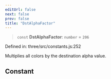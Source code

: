```yaml
---
editUrl: false
next: false
prev: false
title: "DstAlphaFactor"
---
```


> `const` **DstAlphaFactor**: `number` = `206`

Defined in: three/src/constants.js:252

Multiplies all colors by the destination alpha value.

## Constant
